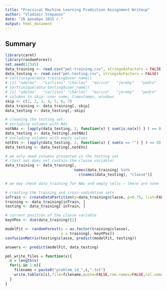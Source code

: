 ```yaml
---
title: "Pracsical Machine Learning Prediction Assignment Writeup"
author: "Vladimir Stepanov"
date: "26 декабря 2015 г."
output: html_document
---
```


## Summary

```r
library(caret)
library(randomForest)
set.seed(12345)
data_training <- read.csv("pml-training.csv", stringsAsFactors = FALSE)
data_testing <- read.csv("pml-testing.csv", stringsAsFactors = FALSE)
# sort(unique(data_training$user_name))
# [1] "adelmo"   "carlitos" "charles"  "eurico"   "jeremy"   "pedro"
# sort(unique(data_testing$user_name))
# [1] "adelmo"   "carlitos" "charles"  "eurico"   "jeremy"   "pedro"
# columns to skip: user name, timestamps, windows
skip <- c(1, 2, 3, 4, 5, 6, 7)
data_training <- data_training[,-skip]
data_testing <- data_testing[,-skip]
```


```r
# cleaning the testing set:
# excluding columns with NAs
notNAs <- (apply(data_testing, 2, function(x) { sum(is.na(x)) } ) == 0)
data_testing <- data_testing[,notNAs]
# excluding columns with empty values
notEVs <- (apply(data_testing, 2, function(x) { sum(x == "") } ) == 0)
data_testing <- data_testing[,notEVs]

# we only need columns presented in the testing set
# (test set does not contain the classe variable)
data_training <- data_training[,
                               names(data_training) %in%
                                 c(names(data_testing), "classe")]

# we may check data_training for NAs and empty cells — there are none

# creating the training and cross-vadidation sets
inTrain <- createDataPartition(y=data_training$classe, p=0.75, list=FALSE)
training <- data_training[inTrain, ]
testing <- data_training[-inTrain, ]

# current position of the classe variable
keyVPos <- dim(data_training)[2]
```

```r
modelFit <- randomForest(y = as.factor(training$classe),
                         x = training[,-keyVPos])
confusionMatrix(testing$classe, predict(modelFit, testing))

answers <- predict(modelFit, data_testing)
```

```r
pml_write_files = function(x){
  n = length(x)
  for(i in 1:n){
    filename = paste0("problem_id_",i,".txt")
    write.table(x[i],file=filename,quote=FALSE,row.names=FALSE,col.names=FALSE)
  }
}
```